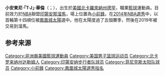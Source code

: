 {{BLP unsourced|time=2021-01-08T03:40:30+00:00}}
{{Infobox basketball biography
| name = T.J·華倫<br/>T. J. Warren 
| image = TJ Warren.jpg
| image_size = 290px
| caption = 
| position = [[小前鋒|小前鋒]]
| height_ft = 6
| height_in = 8
| weight_lb = 220
| league = [[National_Basketball_Association|NBA]]
| team = 印第安納溜馬
| number = 1
| nationality = {{USA}}
| birth_date = {{birth date and age|1993|9|5}}
| birth_place = {{USA}}[[北卡羅來納州|北卡羅來納州]][[德罕_(北卡羅來納州)|德罕]]
| high_school = {{tsl|en|Brewster Academy}}<br>（{{tsl|en|Wolfeboro, New Hampshire}}）
| college = {{tsl|en|NC State Wolfpack men's basketball|NC State}} （2012–2014）
| draft_year = 2014
| draft_round = 1
| draft_pick = 14
| draft_team = [[鳳凰城太陽|鳳凰城太陽]] 
| career_start = 2014
| years1 = {{nbay|2014|start}}–{{nbay|2018|end}}
| team1 = [[鳳凰城太陽|鳳凰城太陽]]
| years2 = 2014–2015
| years3 = {{nbay|2019|start}}–present
| team3 = [[印第安納溜馬|印第安納溜馬]]
| highlights = * Consensus second-team [[NCAA_Men's_Basketball_All-Americans|All-American]] ([[2014_NCAA_Men's_Basketball_All-Americans|2014]])
* [[Atlantic_Coast_Conference_Men's_Basketball_Player_of_the_Year|ACC Player of the Year]] (2014)
* First-team [[List_of_All-Atlantic_Coast_Conference_men's_basketball_teams|All-ACC]] (2014)
* [[Atlantic_Coast_Conference|ACC]] All-Freshmen Team (2013)
* [[McDonald's_All-American_Game|McDonald's All-American]] ([[2012_McDonald's_All-American_Boys_Game|2012]])
| nba_profile = t.j._warren
| bbr = warretj01
}}
'''小安東尼·「T·J」·華倫'''（{{lang|en|Anthony "T. J." Warren Jr. }}；{{bd|1993年|9月5日}}），出生於[[美國|美國]][[北卡羅來納州|北卡羅來納州]][[德罕_(北卡羅來納州)|德罕]]，職業[[籃球|籃球]]運動員。目前效力於[[NBA|NBA]]聯盟[[印第安那溜馬|印第安那溜馬]]，場上位置為[[小前鋒|小前鋒]]。在[[2014年NBA選秀|2014年NBA選秀]]中，以首輪第十四順位被[[鳳凰城太陽|鳳凰城太陽]]選中。他在太陽度過了五個賽季，然後在2019年被交易到溜馬。

== 参考来源 ==

[[Category:非洲裔美國籃球運動員|Category:非洲裔美國籃球運動員]]
[[Category:美国男子篮球运动员|Category:美国男子篮球运动员]]
[[Category:北卡罗来纳州达勒姆人|Category:北卡罗来纳州达勒姆人]]
[[Category:印第安纳步行者队球员|Category:印第安纳步行者队球员]]
[[Category:菲尼克斯太阳队球员|Category:菲尼克斯太阳队球员]]
[[Category:小前鋒|Category:小前鋒]]
[[Category:鳳凰城太陽選秀指名|Category:鳳凰城太陽選秀指名]]
